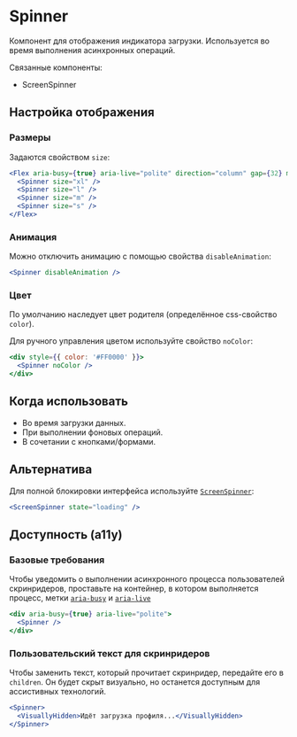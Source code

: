 <Overview>

# Spinner

Компонент для отображения индикатора загрузки. Используется во время выполнения асинхронных операций.

Связанные компоненты:

- ScreenSpinner

</Overview>

## Настройка отображения

### Размеры

Задаются свойством `size`:

```jsx
<Flex aria-busy={true} aria-live="polite" direction="column" gap={32} margin="auto">
  <Spinner size="xl" />
  <Spinner size="l" />
  <Spinner size="m" />
  <Spinner size="s" />
</Flex>
```

### Анимация

Можно отключить анимацию с помощью свойства `disableAnimation`:

```jsx
<Spinner disableAnimation />
```

### Цвет

По умолчанию наследует цвет родителя (определённое css-свойство `color`).

Для ручного управления цветом используйте свойство `noColor`:

```jsx
<div style={{ color: '#FF0000' }}>
  <Spinner noColor />
</div>
```

## Когда использовать

- Во время загрузки данных.
- При выполнении фоновых операций.
- В сочетании с кнопками/формами.

## Альтернатива

Для полной блокировки интерфейса используйте [`ScreenSpinner`](/components/screen-spinner):

```jsx
<ScreenSpinner state="loading" />
```

## Доступность (a11y)

### Базовые требования

Чтобы уведомить о выполнении асинхронного процесса пользователей скринридеров, проставьте на контейнер,
в котором выполняется процесс, метки [`aria-busy`](https://doka.guide/a11y/aria-busy/) и [`aria-live`](https://doka.guide/a11y/aria-live/)

```jsx
<div aria-busy={true} aria-live="polite">
  <Spinner />
</div>
```

### Пользовательский текст для скринридеров

Чтобы заменить текст, который прочитает скринридер, передайте его в `children`.
Он будет скрыт визуально, но останется доступным для ассистивных технологий.

```jsx
<Spinner>
  <VisuallyHidden>Идёт загрузка профиля...</VisuallyHidden>
</Spinner>
```
